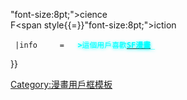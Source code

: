 <templatestyles src="User DOS/style.css"/>{{Userbox-r
  |border-c = Cyan
  |border-s = 1
  |id-c     = black
  |id-s     = 14
  |id-fc    = Cyan
  |info-c   = black
  |info-s   = 10
  |info-fc  = Cyan
  |id       = <span style="color:Cyan; text-shadow:0 1px 5px Cyan"> S<span style{{=}}"font-size:8pt;">cience</span><br>F<span style{{=}}"font-size:8pt;">iction</span> </span>
  |info     =  &nbsp;<span style="color:Cyan; text-shadow:0 1px 5px Cyan">'''>'''這個用戶喜歡'''[[SF漫畫|<span style="color: Cyan;">SF漫畫</span>]]'''<span class="blink">_</span> </span>
}}
<noinclude>[[Category:漫畫用戶框模板]]</noinclude>
[[Category:喜歡SF漫畫的維基人|{{PAGENAME}}]]